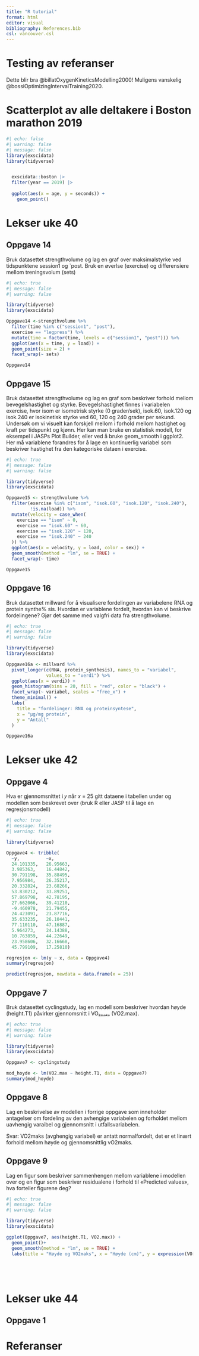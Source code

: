 ```yaml
---
title: "R tutorial"
format: html
editor: visual
bibliography: References.bib
csl: vancouver.csl
---
```


# Testing av referanser

Dette blir bra @billatOxygenKineticsModelling2000! Muligens vanskelig @bossiOptimizingIntervalTraining2020.

# Scatterplot av alle deltakere i Boston marathon 2019

```r
#| echo: false
#| warning: false
#| message: false
library(exscidata)
library(tidyverse)


  exscidata::boston |>
  filter(year == 2019) |>
  
  ggplot(aes(x = age, y = seconds)) +
    geom_point()

```

# Lekser uke 40

## Oppgave 14

Bruk datasettet strengthvolume og lag en graf over maksimalstyrke ved tidspunktene session1 og \`post. Bruk en øverlse (exercise) og differensiere mellom treningsvolum (sets)

```r
#| echo: true
#| message: false
#| warning: false

library(tidyverse)
library(exscidata)

Oppgave14 <-strengthvolume %>% 
  filter(time %in% c("session1", "post"), 
  exercise == "legpress") %>% 
  mutate(time = factor(time, levels = c("session1", "post"))) %>% 
  ggplot(aes(x = time, y = load)) + 
  geom_point(size = 2) +
  facet_wrap(~ sets)

Oppgave14

```

## Oppgave 15

Bruk datasettet strengthvolume og lag en graf som beskriver forhold mellom bevegelshastighet og styrke. Bevegelshastighet finnes i variabelen exercise, hvor isom er isometrisk styrke (0 grader/sek), isok.60, isok.120 og isok.240 er isokinetisk styrke ved 60, 120 og 240 grader per sekund. Undersøk om vi visuelt kan forskjell mellom i forhold mellom hastighet og kraft per tidspunkt og kjønn. Her kan man bruke en statistisk modell, for eksempel i JASPs Plot Builder, eller ved å bruke geom_smooth i ggplot2. Her må variablene forandres for å lage en kontinuerlig variabel som beskriver hastighet fra den kategoriske dataen i exercise.

```r
#| echo: true
#| message: false
#| warning: false

library(tidyverse)
library(exscidata)

Oppgave15 <- strengthvolume %>%
  filter(exercise %in% c("isom", "isok.60", "isok.120", "isok.240"),
         !is.na(load)) %>%
  mutate(velocity = case_when(
    exercise == "isom" ~ 0,
    exercise == "isok.60" ~ 60,
    exercise == "isok.120" ~ 120,
    exercise == "isok.240" ~ 240
  )) %>%
  ggplot(aes(x = velocity, y = load, color = sex)) +
  geom_smooth(method = "lm", se = TRUE) +
  facet_wrap(~ time)

Oppgave15
```

## Oppgave 16

Bruk datasettet millward for å visualisere fordelingen av variabelene RNA og protein synthe% sis. Hvordan er variablene fordelt, hvordan kan vi beskrive fordelingene? Gjør det samme med valgfri data fra strengthvolume.

```r
#| echo: true
#| message: false
#| warning: false

library(tidyverse)
library(exscidata)

Oppgave16a <- millward %>% 
  pivot_longer(c(RNA, protein_synthesis), names_to = "variabel",
               values_to = "verdi") %>% 
  ggplot(aes(x = verdi)) +
  geom_histogram(bins = 20, fill = "red", color = "black") +
  facet_wrap(~ variabel, scales = "free_x") +
  theme_minimal() +
  labs(
    title = "fordelinger: RNA og proteinsyntese",
    x = "µg/mg protein",
    y = "Antall"
  )

Oppgave16a


```

# Lekser uke 42

## Oppgave 4

Hva er gjennomsnittet i 𝑦 når 𝑥 = 25 gitt dataene i tabellen under og modellen som beskrevet over (bruk R eller JASP til å lage en regresjonsmodell)

```r
#| echo: true
#| message: false
#| warning: false

library(tidyverse)

Oppgave4 <- tribble(
  ~y,          ~x,
  24.101335,   26.95663,
  3.985363,    16.44842,
  30.791198,   35.88495,
  7.956984,    26.35217,
  20.332824,   23.68266,
  53.830212,   33.89251,
  57.869798,   42.78195,
  27.662066,   39.41210,
  -9.460978,   21.79455,
  24.423091,   23.87716,
  35.633235,   26.10441,
  77.110110,   47.16887,
  5.964273,    24.14388,
  10.763859,   44.22649,
  23.958606,   32.16668,
  45.799109,   17.25810)

regresjon <- lm(y ~ x, data = Oppgave4)
summary(regresjon)

predict(regresjon, newdata = data.frame(x = 25))


```

## Oppgave 7

Bruk datasettet cyclingstudy, lag en modell som beskriver hvordan høyde (height.T1) påvirker gjennomsnitt i VO₂ₘₐₖₛ (VO2.max).

```r
#| echo: true
#| message: false
#| warning: false

library(tidyverse)
library(exscidata)

Oppgave7 <- cyclingstudy

mod_hoyde <- lm(VO2.max ~ height.T1, data = Oppgave7)
summary(mod_hoyde)


```

## Oppgave 8

Lag en beskrivelse av modellen i forrige oppgave som inneholder antagelser om fordeling av den avhengige variabelen og forholdet mellom uavhengig varaibel og gjennomsnitt i utfallsvariabelen.

Svar: VO2maks (avghengig variabel) er antatt normalfordelt, det er et linært forhold mellom høyde og gjennomsnittlig vO2maks.

## Oppgave 9

Lag en figur som beskriver sammenhengen mellom variablene i modellen over og en figur som beskriver residualene i forhold til «Predicted values», hva forteller figurene deg?

```r
#| echo: true
#| message: false
#| warning: false

library(tidyverse)
library(exscidata)

ggplot(Oppgave7, aes(height.T1, VO2.max)) +
  geom_point()+
  geom_smooth(method = "lm", se = TRUE) +
  labs(title = "Høyde og VO2maks", x = "Høyde (cm)", y = expression(VO[2] * " max (mL·min"^-1*")"))






```

# Lekser uke 44

## Oppgave 1

# Referanser